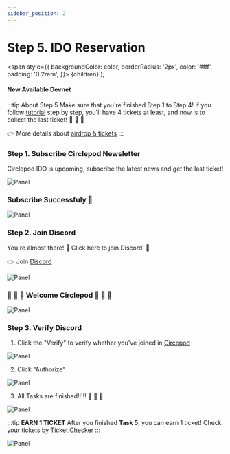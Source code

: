 ```yaml
---
sidebar_position: 2
---
```


# Step 5. IDO Reservation

  <span
    style={{
      backgroundColor: color,
      borderRadius: '2px',
      color: '#fff',
      padding: '0.2rem',
    }}>
    {children}
  </span>
);

#### New Available <Highlight color="#25c2a0">Devnet</Highlight>

:::tip About Step 5
Make sure that you're finished Step 1 to Step 4! If you follow [tutorial](/docs/community-event/archived-event/circlepod-promoter/intro) step by step, 
you'll have 4 tickets at least, and now is to collect the last ticket! 🚀 🚀 🚀

👉 More details about [airdrop & tickets](/docs/community-event/archived-event/airdrop-event/intro)
:::

### Step 1. Subscribe Circlepod Newsletter

Circlepod IDO is upcoming, subscribe the latest news and get the last ticket!

![Panel](/img/event/discord/input-email.png)

### Subscribe Successfuly 🙌

![Panel](/img/event/discord/subscribe-success.png)

### Step 2. Join Discord

You're almost there! 🎉 Click here to join Discord! 🎉

👉 Join [Discord](https://discord.com/invite/D2pNA2e6Dw)

![Panel](/img/event/discord/join-discord.png)

### 🎉 🎉 🎉 Welcome **Circlepod** 🎉 🎉 🎉
![Panel](/img/event/discord/continue-to-dashboard.png)

### Step 3. Verify Discord

1. Click the "Verify" to verify whether you've joined in [Circepod](https://discord.com/invite/D2pNA2e6Dw)

![Panel](/img/event/discord/verify.png)

2. Click "Authorize"

![Panel](/img/event/discord/auth.png)

3. All Tasks are finished!!!!! 🎉 🎉 🎉

![Panel](/img/event/discord/all-success.png)

:::tip **EARN 1 TICKET** 
After you finished **Task 5**, you can earn 1 ticket! Check your tickets by [Ticket Checker](https://docs.circlepod.app/docs/community-event/archived-event/airdrop-event/check-ticket)
:::

![Panel](/img/event/discord/check-ido.png)